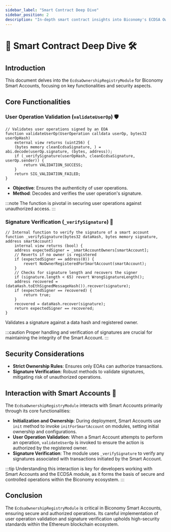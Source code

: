 ```yaml
---
sidebar_label: "Smart Contract Deep Dive"
sidebar_position: 2
description: "In-depth smart contract insights into Biconomy's ECDSA Ownership Registry Module."
---
```


# 📜 Smart Contract Deep Dive 🛠️

## Introduction

This document delves into the `EcdsaOwnershipRegistryModule` for Biconomy Smart Accounts, focusing on key functionalities and security aspects.

## Core Functionalities

### User Operation Validation (`validateUserOp`) 🛡️

```solidity
// Validates user operations signed by an EOA
function validateUserOp(UserOperation calldata userOp, bytes32 userOpHash)
    external view returns (uint256) {
    (bytes memory cleanEcdsaSignature, ) = abi.decode(userOp.signature, (bytes, address));
    if (_verifySignature(userOpHash, cleanEcdsaSignature, userOp.sender)) {
        return VALIDATION_SUCCESS;
    }
    return SIG_VALIDATION_FAILED;
}

```

- **Objective**: Ensures the authenticity of user operations.
- **Method**: Decodes and verifies the user operation's signature.

:::note
The function is pivotal in securing user operations against unauthorized access.
:::

### Signature Verification (`_verifySignature`) 🔐

```solidity
// Internal function to verify the signature of a smart account
function _verifySignature(bytes32 dataHash, bytes memory signature, address smartAccount)
    internal view returns (bool) {
    address expectedSigner = _smartAccountOwners[smartAccount];
    // Reverts if no owner is registered
    if (expectedSigner == address(0)) {
        revert NoOwnerRegisteredForSmartAccount(smartAccount);
    }
    // Checks for signature length and recovers the signer
    if (signature.length < 65) revert WrongSignatureLength();
    address recovered = (dataHash.toEthSignedMessageHash()).recover(signature);
    if (expectedSigner == recovered) {
        return true;
    }
    recovered = dataHash.recover(signature);
    return expectedSigner == recovered;
}

```

Validates a signature against a data hash and registered owner.

:::caution
Proper handling and verification of signatures are crucial for maintaining the integrity of the Smart Account.
:::

## Security Considerations

- **Strict Ownership Rules**: Ensures only EOAs can authorize transactions.
- **Signature Verification**: Robust methods to validate signatures, mitigating risk of unauthorized operations.

## Interaction with Smart Accounts 🤝

The `EcdsaOwnershipRegistryModule` interacts with Smart Accounts primarily through its core functionalities:

- **Initialization and Ownership**: During deployment, Smart Accounts use `init` method to invoke `initForSmartAccount` on modules, setting initial ownership and configurations.
- **User Operation Validation**: When a Smart Account attempts to perform an operation, `validateUserOp` is invoked to ensure the action is authorized by the registered owner.
- **Signature Verification**: The module uses `_verifySignature` to verify any signatures associated with transactions initiated by the Smart Account.

:::tip
Understanding this interaction is key for developers working with Smart Accounts and the ECDSA module, as it forms the basis of secure and controlled operations within the Biconomy ecosystem.
:::

## Conclusion

The `EcdsaOwnershipRegistryModule` is critical in Biconomy Smart Accounts, ensuring secure and authorized operations. Its careful implementation of user operation validation and signature verification upholds high-security standards within the Ethereum blockchain ecosystem.
